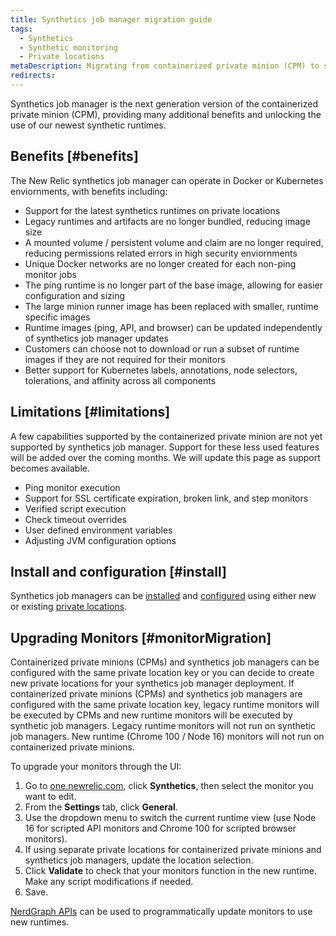 ```yaml
---
title: Synthetics job manager migration guide
tags:
  - Synthetics
  - Synthetic monitoring
  - Private locations
metaDescription: Migrating from containerized private minion (CPM) to synthetics job manager
redirects:
---
```


Synthetics job manager is the next generation version of the containerized private minion (CPM), providing many additional benefits and unlocking the use of our newest synthetic runtimes.

## Benefits [#benefits]

The New Relic synthetics job manager can operate in Docker or Kubernetes enviornments, with benefits including:

* Support for the latest synthetics runtimes on private locations
* Legacy runtimes and artifacts are no longer bundled, reducing image size
* A mounted volume / persistent volume and claim are no longer required, reducing permissions related errors in high security enviornments
* Unique Docker networks are no longer created for each non-ping monitor jobs
* The ping runtime is no longer part of the base image, allowing for easier configuration and sizing
* The large minion runner image has been replaced with smaller, runtime specific images
* Runtime images (ping, API, and browser) can be updated independently of synthetics job manager updates
* Customers can choose not to download or run a subset of runtime images if they are not required for their monitors
* Better support for Kubernetes labels, annotations, node selectors, tolerations, and affinity across all components

## Limitations [#limitations]

A few capabilities supported by the containerized private minion are not yet supported by synthetics job manager. Support for these less used features will be added over the coming months. We will update this page as support becomes available.

* Ping monitor execution
* Support for SSL certificate expiration, broken link, and step monitors
* Verified script execution
* Check timeout overrides
* User defined environment variables
* Adjusting JVM configuration options

## Install and configuration [#install]

Synthetics job managers can be [installed](/docs/synthetics/new-relic-synthetics/private-locations/install-job-manager) and [configured](/docs/synthetics/new-relic-synthetics/private-locations/job-manager-configuration) using either new or existing [private locations](/docs/synthetics/new-relic-synthetics/private-locations/private-locations-overview-monitor-internal-sites-add-new-locations). 

## Upgrading Monitors [#monitorMigration]

Containerized private minions (CPMs) and synthetics job managers can be configured with the same private location key or you can decide to create new private locations for your synthetics job manager deployment. If containerized private minions (CPMs) and synthetics job managers are configured with the same private location key, legacy runtime monitors will be executed by CPMs and new runtime monitors will be executed by synthetic job managers. Legacy runtime monitors will not run on synthetic job managers. New runtime (Chrome 100 / Node 16) monitors will not run on containerized private minions. 

To upgrade your monitors through the UI:

1. Go to [one.newrelic.com](https://one.newrelic.com/nr1-core), click **Synthetics**, then select the monitor you want to edit.
2. From the **Settings** tab, click **General**. 
3. Use the dropdown menu to switch the current runtime view (use Node 16 for scripted API monitors and Chrome 100 for scripted browser monitors). 
4. If using separate private locations for containerized private minions and synthetics job managers, update the location selection.
5. Click **Validate** to check that your monitors function in the new runtime. Make any script modifications if needed. 
6. Save.

[NerdGraph APIs](/docs/apis/nerdgraph/examples/nerdgraph-synthetics-tutorial/#update-monitors) can be used to programmatically update monitors to use new runtimes.